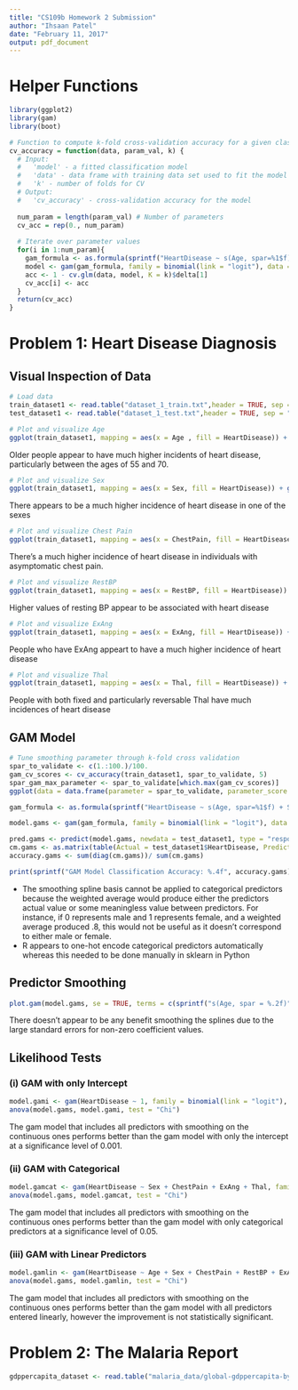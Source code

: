```yaml
---
title: "CS109b Homework 2 Submission"
author: "Ihsaan Patel"
date: "February 11, 2017"
output: pdf_document
---
```


# Helper Functions

```r
library(ggplot2)
library(gam)
library(boot)

# Function to compute k-fold cross-validation accuracy for a given classification model
cv_accuracy = function(data, param_val, k) {
  # Input: 
  #   'model' - a fitted classification model
  #   'data' - data frame with training data set used to fit the model
  #   'k' - number of folds for CV
  # Output:
  #   'cv_accuracy' - cross-validation accuracy for the model
  
  num_param = length(param_val) # Number of parameters
  cv_acc = rep(0., num_param)
  
  # Iterate over parameter values
  for(i in 1:num_param){
    gam_formula <- as.formula(sprintf("HeartDisease ~ s(Age, spar=%1$f) + Sex + s(RestBP,spar=%1$f) + ExAng + ChestPain + Thal", param_val[i]))
    model <- gam(gam_formula, family = binomial(link = "logit"), data = data)
    acc <- 1 - cv.glm(data, model, K = k)$delta[1]
    cv_acc[i] <- acc
  }
  return(cv_acc)
}

```

# Problem 1: Heart Disease Diagnosis

## Visual Inspection of Data

```r
# Load data
train_dataset1 <- read.table("dataset_1_train.txt",header = TRUE, sep = ",")
test_dataset1 <- read.table("dataset_1_test.txt",header = TRUE, sep = ",")

# Plot and visualize Age
ggplot(train_dataset1, mapping = aes(x = Age , fill = HeartDisease)) + geom_histogram(binwidth=1, alpha=.5, position="identity") + ggtitle("Age & Heart Disease")
```

Older people appear to have much higher incidents of heart disease, particularly between the ages of 55 and 70.

```r
# Plot and visualize Sex
ggplot(train_dataset1, mapping = aes(x = Sex, fill = HeartDisease)) + geom_bar(position = "dodge") + ggtitle("Sex & Heart Disease")
```

There appears to be a much higher incidence of heart disease in one of the sexes

```r
# Plot and visualize Chest Pain
ggplot(train_dataset1, mapping = aes(x = ChestPain, fill = HeartDisease)) + geom_bar(position = "dodge") + ggtitle("Sex & Heart Disease")
```

There's a much higher incidence of heart disease in individuals with asymptomatic chest pain.

```r
# Plot and visualize RestBP
ggplot(train_dataset1, mapping = aes(x = RestBP, fill = HeartDisease)) + geom_histogram( alpha=.5, position="identity") + ggtitle("RestBP & Heart Disease")
```
Higher values of resting BP appear to be associated with heart disease

```r
# Plot and visualize ExAng
ggplot(train_dataset1, mapping = aes(x = ExAng, fill = HeartDisease)) + geom_bar(position = "dodge") + ggtitle("ExAng & Heart Disease")
```

People who have ExAng appeart to have a much higher incidence of heart disease

```r
# Plot and visualize Thal
ggplot(train_dataset1, mapping = aes(x = Thal, fill = HeartDisease)) + geom_bar(position = "dodge") + ggtitle("Thal & Heart Disease")
```

People  with both fixed and particularly reversable Thal have much incidences of heart disease

## GAM Model

```r
# Tune smoothing parameter through k-fold cross validation
spar_to_validate <- c(1.:100.)/100.
gam_cv_scores <- cv_accuracy(train_dataset1, spar_to_validate, 5)
spar_gam_max_parameter <- spar_to_validate[which.max(gam_cv_scores)]
ggplot(data = data.frame(parameter = spar_to_validate, parameter_score = gam_cv_scores), aes(x = parameter, y = parameter_score, group = 1)) + geom_line() + geom_point() + ggtitle(sprintf("Smoothing Cross Validation | Max Parameter: %.2f", spar_gam_max_parameter))

```

```r
gam_formula <- as.formula(sprintf("HeartDisease ~ s(Age, spar=%1$f) + Sex + s(RestBP,spar=%1$f) + ExAng + ChestPain + Thal", spar_gam_max_parameter))

model.gams <- gam(gam_formula, family = binomial(link = "logit"), data = train_dataset1)

pred.gams <- predict(model.gams, newdata = test_dataset1, type = "response")
cm.gams <- as.matrix(table(Actual = test_dataset1$HeartDisease, Predicted = pred.gams>.5))
accuracy.gams <- sum(diag(cm.gams))/ sum(cm.gams)

print(sprintf("GAM Model Classification Accuracy: %.4f", accuracy.gams))
```
* The smoothing spline basis cannot be applied to categorical predictors because the weighted average would produce either the predictors actual value or some meaningless value between predictors. For instance, if 0 represents male and 1 represents female, and a weighted average produced .8, this would not be useful as it doesn't correspond to either male or female.
* R appears to one-hot encode categorical predictors automatically whereas this needed to be done manually in sklearn in Python

## Predictor Smoothing

```r
plot.gam(model.gams, se = TRUE, terms = c(sprintf("s(Age, spar = %.2f)",spar_gam_max_parameter), sprintf("s(RestBP, spar = %.2f)",spar_gam_max_parameter)))
```

There doesn't appear to be any benefit smoothing the splines due to the large standard errors for non-zero coefficient values.

## Likelihood Tests

### (i) GAM with only Intercept

```r
model.gami <- gam(HeartDisease ~ 1, family = binomial(link = "logit"), data = train_dataset1)
anova(model.gams, model.gami, test = "Chi")
```

The gam model that includes all predictors with smoothing on the continuous ones performs better than the gam model with only the intercept at a significance level of 0.001.

### (ii) GAM with Categorical

```r
model.gamcat <- gam(HeartDisease ~ Sex + ChestPain + ExAng + Thal, family = binomial(link = "logit"), data = train_dataset1)
anova(model.gams, model.gamcat, test = "Chi")
```

The gam model that includes all predictors with smoothing on the continuous ones performs better than the gam model with only categorical predictors at a significance level of 0.05.

### (iii) GAM with Linear Predictors

```r
model.gamlin <- gam(HeartDisease ~ Age + Sex + ChestPain + RestBP + ExAng + Thal, family = binomial(link = "logit"), data = train_dataset1)
anova(model.gams, model.gamlin, test = "Chi")
```

The gam model that includes all predictors with smoothing on the continuous ones performs better than the gam model with all predictors entered linearly, however the improvement is not statistically significant.

# Problem 2: The Malaria Report

```r
gdppercapita_dataset <- read.table("malaria_data/global-gdppercapita-byYear.csv",header = TRUE, sep = ",")

```
